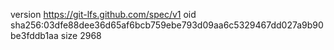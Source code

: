 version https://git-lfs.github.com/spec/v1
oid sha256:03dfe88dee36d65af6bcb759ebe793d09aa6c5329467dd027a9b90be3fddb1aa
size 2968
